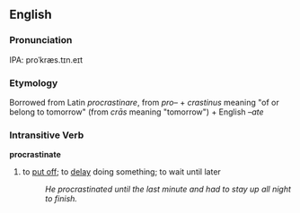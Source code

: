==English==

===Pronunciation===
IPA: proˈkræs.tɪn.eɪt

===Etymology===
Borrowed from Latin ''procrastinare'', from ''pro–'' + ''crastinus'' meaning "of or belong to tomorrow" (from ''crās'' meaning "tomorrow") + English ''–ate''

===Intransitive Verb===
'''procrastinate'''

# to [[put off]]; to [[delay]] doing something; to wait until later
#:''He procrastinated until the last minute and had to stay up all night to finish.''